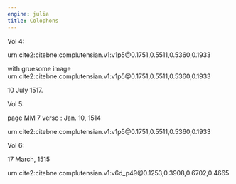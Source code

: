 ```yaml
---
engine: julia
title: Colophons
---
```




Vol 4:

urn:cite2:citebne:complutensian.v1:v1p5@0.1751,0.5511,0.5360,0.1933

with gruesome image urn:cite2:citebne:complutensian.v1:v1p5@0.1751,0.5511,0.5360,0.1933

10 July 1517.

Vol 5:

page MM 7 verso : Jan. 10, 1514


urn:cite2:citebne:complutensian.v1:v1p5@0.1751,0.5511,0.5360,0.1933


Vol 6:

17 March, 1515


urn:cite2:citebne:complutensian.v1:v6d_p49@0.1253,0.3908,0.6702,0.4665